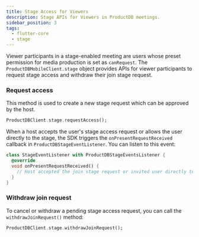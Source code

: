 ```yaml
---
title: Stage Access for Viewers
description: Stage APIs for Viewers in ProductDB meetings.
sidebar_position: 3
tags:
  - flutter-core
  - stage
---
```


Viewer participants in a stage-enabled meeting are users whose preset permission for media production is set as `canRequest`.
The `ProductDBMobileClient.stage` object provides APIs for viewer participants to request stage access and withdraw their join stage request.

### Request access

This method is used to create a new stage request which can be approved by the host.

```dart
ProductDBClient.stage.requestAccess();
```

When a host accepts the user's stage access request or allows the user directly to the stage, the SDK triggers the
`onPresentRequestReceived` callback in `ProductDBStageEventListener`. You can listen to this event:

```dart
class StageEventListener with ProductDBStageEventsListener {
  @override
  void onPresentRequestReceived() {
    // Host accepted the join stage request or invited user directly to stage
  }
}
```

### Withdraw join request

To cancel or withdraw a pending stage access request, you can call the `withdrawJoinRequest()` method:

```dart
ProductDBClient.stage.withdrawJoinRequest();
```
